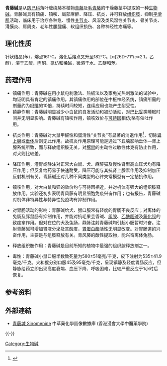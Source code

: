 {{refimprove|time=2017-12-24T17:47:01+00:00}}
{{onesource|time=2015-04-05T05:53:56+00:00}}
{{Drugbox
| Verifiedfields = changed
| Watchedfields = changed
| verifiedrevid = 343554475
| IUPAC_name = (+)-4-Hydroxy-3,7-dimethoxy-17-methylmorphin-7-en-6-one
| image = Sinomenine structure.svg

<!--Clinical data-->
| tradename =  
| pregnancy_AU = <!-- A / B1 / B2 / B3 / C / D / X -->
| pregnancy_US = <!-- A / B            / C / D / X -->
| pregnancy_category =  
| legal_AU = <!-- S2, S3, S4, S5, S6, S7, S8, S9 or Unscheduled-->
| legal_CA = <!-- Schedule I, II, III, IV, V, VI, VII, VIII -->
| legal_UK = <!-- GSL, P, POM, CD, or Class A, B, C -->
| legal_US = <!-- OTC / Rx-only / Schedule I, II, III, IV, V -->
| legal_status =  
| routes_of_administration =  

<!--Pharmacokinetic data-->
| bioavailability =  
| protein_bound =  
| metabolism =  
| elimination_half-life =  
| excretion =  

<!--Identifiers-->
| CAS_number_Ref = {{cascite|correct|??}}
| CAS_number = 115-53-7
| CAS_supplemental =  
| ATC_prefix = none
| ATC_suffix =  
| ATC_supplemental =  
| PubChem = 5459308
| DrugBank_Ref = {{drugbankcite|correct|drugbank}}
| DrugBank =  
| ChEMBL_Ref = {{ebicite|changed|EBI}}
| ChEMBL = 248095
| synonyms = Cocculine

<!--Chemical data-->
| chemical_formula =  
| C=19 | H=23 | N=1 | O=4 
| molecular_weight = 329.390 g/mol
| smiles = CN1CC[C@@]23CC(=O)C(=C[C@@H]2[C@@H]1CC4=C3C(=C(C=C4)OC)O)OC
}}

'''青藤碱'''是从[[防己科|防己科]]落叶缠绕藤本植物[[青藤|青藤]]及[[毛青藤|毛青藤]]的干燥藤茎中提取的一种[[生物碱|生物碱]]。青藤碱具有镇痛、镇咳、局部麻醉、降压、抗炎，并可释放[[组胺|组织胺]]，抑制[[平滑肌|平滑肌]]活动，临床用于治疗各种急、慢性[[关节炎|关节炎]]、风湿及类风湿性关节炎、骨关节炎、滑膜炎、肩周炎、老年性腰腿痛、软组织损伤、各种神经性疼痛等。

== 理化性质 ==
针状结晶(苯)，熔点161℃。溶化后熔点又升至182℃。[α]26D-71°(c=2.1，乙醇)，溶于[[乙醇|乙醇]]、[[丙酮|丙酮]]、[[氯仿|氯仿]]和稀碱，微溶于水、[[乙醚|乙醚]]和[[苯|苯]]。

== 药理作用 ==
* 镇痛作用：青藤碱在用小鼠电刺激法、热板法以及家兔光热刺激法的试验中，均证明具有肯定的镇痛作用。其镇痛作用的部位在中枢神经系统，镇痛所需的剂量约为[[吗啡|吗啡]]的10倍，持续时间较短，连续应用也能产生耐受性。
* 镇静作用：青藤碱明显减少小白鼠的自发活动和被动活动，对[[巴比妥|巴比妥]]类睡眠时间并无明显影响。青藤碱有镇咳作用，镇咳效价与[[可待因|可待因]]相仿;略有催吐作用。

* 抗炎作用：青藤碱对大鼠甲醛性和蛋清性“关节炎”有显著的消退作用<ref>{{Cite journal|url = http://wenku.baidu.com/link?url=5sM5rBXOzQvDs1TduYMkE7iqhEGuX1M7882KZTDfcWO-zN8S0uWQigZf3nlZX2nACkBwbSsn-8VAkmpJc8GucrRdBdT8LKWxC22TXlrdKFG|title = 青藤碱的研究概况|last = |first = 刘强, 周莉玲, 李锐.|date = 1997年第28卷第4期|journal = 中草药|accessdate = |doi = |pmid = }}</ref>，切除[[肾上腺|肾上腺]]或[[垂体|垂体]]后则无此作用。故抗炎作用原理可能是通过下丘脑影响垂体—肾上腺系统所致，而与释放组织胺无关。对[[豚鼠|豚鼠]]的主动性过敏性休克有防止作用，对犬则比较差。

* 降压作用，灌胃或静注对正常大白鼠、犬、麻醉猫及慢性肾型高血压犬均有降压作用；但反复给药易于快速耐受，降压可能与其抗肾上腺素作用及抑制加压反射机制有关。青藤碱还对几种不同类型的心律失常模型有一定拮抗作用。

* 镇咳作用，对大白鼠和猫的效价约与可待因相近。并对机体有强大的组织胺释放作用。实验还初步表明青风藤有明显细胞免疫兴奋作用；也有报告，青藤碱对机体非特异性与特异性免疫均有抑制作用。

* 对胃肠活动的影响：青藤碱给犬、猴口服常有轻度的胃肠不良反应；对离体的兔肠及豚鼠肠有抑制作用，并能对抗毛果芸香碱、[[组胺|组胺]]、[[乙酰胆碱|乙酰胆碱]]及[[氯化钡|氯化钡]]的致痉挛作用。但对在位的犬及兔肠，静脉注射青藤碱均引起小肠暂时兴奋。注射青藤碱可增加胃液分泌及其酸度，[[胃蛋白酶|胃蛋白酶]]活性无明显改变。对胃肠道的兴奋作用，主要是与组胺释放有关。青风藤的酸性提取物，能兴奋离体兔肠。

* 释放组织胺作用：青藤碱是目前所知的植物中最强的组织胺释放剂之一。

* 毒性：青藤碱小鼠口服半数致死量为580±51毫克/千克，皮下注射为535±41.9毫克/千克。犬和猴分别口服45及95毫克/千克，呈现镇静及轻度胃肠反应，但静脉给药立即出现高度衰竭、血压下降、呼吸困难，比较严重反应于1小时后恢复。

==参考资料 ==
<references />

==外部連結==
* [http://libproject.hkbu.edu.hk/was40/detail?channelid=22253&lang=cht&searchword=code=P00091 青藤堿 Sinomenine] {{Wayback|url=http://libproject.hkbu.edu.hk/was40/detail?channelid=22253&lang=cht&searchword=code=P00091 |date=20150617123425 }} 中草藥化學圖像數據庫 (香港浸會大學中醫藥學院) {{zh}}{{en}}

{{-}}
[[Category:生物碱|Category:生物碱]]